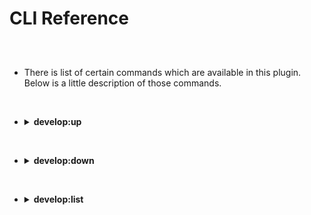
<Meta title="Dev Process Manager Plugin Docs/CLI Reference" />

# CLI Reference

##

<br/>




* There is list of certain commands which are available in this plugin.
  Below is a little description of those commands.

<br/>

* <details>
  <summary>
    <strong> develop:up</strong>
  </summary>

  <br/>

  * This command will run the **Plugin Instances** inside our docker.

    In order to run the docker container of all **Plugin Instances** we have created,
    we need to run the below command:

    <br/>

    ```
    node glue develop:up
    ```

    <br/>

  * In order to run a particular **Plugin Instance** we need to run command in the below pattern:

    <br/>

    ```
    node glue develop:up <Instance-Name>
    ```

    <br/>

    For example I have already added **Glue Plugin Postgres** in my app with my instance name as
    postgres. Then in order to only start our postgres instance I need to run following command:

    <br/>

    ```
    node glue develop:up postgres
    ```

    <br/>

    **Note:** Passing instance name is optional. If we don't pass the instance name then, it will
    start running all the instances

  </details>

<br/>

* <details>
  <summary>
    <strong> develop:down</strong>
  </summary>

  <br/>

  * This command will stop running the **Plugin Instances** inside our docker.

    In order to stop the docker container of all **Plugin Instances** we have created,
    we need to run the below command:

    <br/>

    ```
    node glue develop:down
    ```

    <br/>

  * In order to stop a particular **Plugin Instance** we need to run command in the below pattern:

    <br/>

    ```
    node glue develop:down <Instance-Name>
    ```

    <br/>

    For example **Glue Plugin Postgres** is already running in my app with my instance name as
    **postgres**. Then in order to only stop our postgres instance I need to run following command:

    <br/>

    ```
    node glue develop:down postgres
    ```

    <br/>

    **Note:** Passing instance name is optional. If we don't pass the instance name then, it will
    stop all the instances

  </details>

<br/>

* <details>
  <summary>
    <strong> develop:list</strong>
  </summary>

  <br/>

  * This command will show us details of all **Plugin Instances** we have created.

    In order to show the details of all **Plugin Instances** we have created,
    we need to run the below command:

    <br/>

    ```
    node glue develop:list
    ```

    <br/>

  * In order to see the details of a particular **Plugin Instance** we need to run command in the below pattern:

    <br/>

    ```
    node glue develop:list --filter <Instance-Name>
    ```

    <br/>

    For example we need to see details of **Glue Plugin Postgres** which we have already installed in our app with
    our instance name as **postgres**. Then in order to only stop our postgres instance I need to run following
    command:

    <br/>

    ```
    node glue develop:list --filter postgres
    ```

    <br/>

    **Note:** Passing **--filter** is optional.

  </details>
